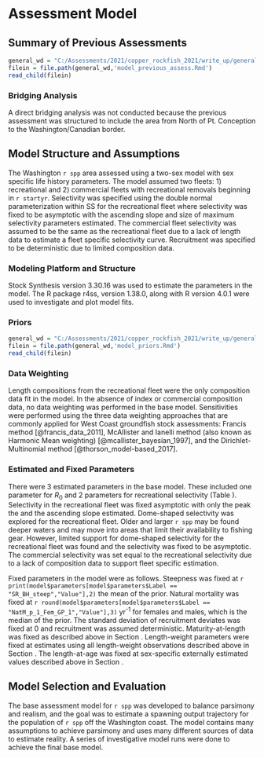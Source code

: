 # Assessment Model

## Summary of Previous Assessments 

```r
general_wd = "C:/Assessments/2021/copper_rockfish_2021/write_up/general_text"
filein = file.path(general_wd,'model_previous_assess.Rmd')
read_child(filein)
```

### Bridging Analysis

A direct bridging analysis was not conducted because the previous assessment was structured to include the area from North of Pt. Conception to the Washington/Canadian border.  


## Model Structure and Assumptions

The Washington `r spp` area assessed using a two-sex model with sex specific life history parameters.  The model assumed two fleets: 1) recreational and 2) commercial fleets with recreational removals beginning in `r startyr`. Selectivity was specified using the double normal parameterization within SS for the recreational fleet where selectivity was fixed to be asymptotic with the ascending slope and size of maximum selectivity parameters estimated.  The commercial fleet selectivity was assumed to be the same as the recreational fleet due to a lack of length data to estimate a fleet specific selectivity curve.  Recruitment was specified to be deterministic due to limited composition data. 

### Modeling Platform and Structure

Stock Synthesis version 3.30.16 was used to estimate the parameters in the model. The R package r4ss, version 1.38.0, along with R version 4.0.1 were used to investigate and plot model fits. 

### Priors

```r
general_wd = "C:/Assessments/2021/copper_rockfish_2021/write_up/general_text"
filein = file.path(general_wd,'model_priors.Rmd')
read_child(filein)
```  

### Data Weighting

Length compositions from the recreational fleet were the only composition data fit in the model. In the absence of index or commercial composition data, no data weighting was performed in the base model. Sensitivities were performed using the three data weighting approaches that are commonly applied for West Coast groundfish stock assessments: Francis method [@francis_data_2011], McAllister and Ianelli method (also known as Harmonic Mean weighting) [@mcallister_bayesian_1997], and the Dirichlet-Multinomial method [@thorson_model-based_2017].


### Estimated and Fixed Parameters

There were 3 estimated parameters in the base model. These included one parameter for $R_0$ and 2 parameters for recreational selectivity (Table \ref{tab:params}). Selectivity in the recreational fleet was fixed asymptotic with only the peak the and the ascending slope estimated.  Dome-shaped selectivity was explored for the recreational fleet. Older and larger `r spp` may be found deeper waters and may move into areas that limit their availability to fishing gear. However, limited support for dome-shaped selectivity for the recreational fleet was found and the selectivity was fixed to be asymptotic.  The commercial selectivity was set equal to the recreational selectivity due to a lack of composition data to support fleet specific estimation. 

Fixed parameters in the model were as follows. Steepness was fixed at `r print(model$parameters[model$parameters$Label == "SR_BH_steep","Value"],2)` the mean of the prior. Natural mortality was fixed at `r round(model$parameters[model$parameters$Label == "NatM_p_1_Fem_GP_1","Value"],3)` yr^-1^ for females and males, which is the median of the prior. The standard deviation of recruitment deviates was fixed at 0 and recruitment was assumed deterministic. Maturity-at-length was fixed as described above in Section \ref{maturation-and-fecundity}. Length-weight parameters were fixed at estimates using all length-weight observations described above in Section \ref{length-weight-relationship}. The length-at-age was fixed at sex-specific externally estimated values described above in Section \ref{growth-length-at-age}.


## Model Selection and Evaluation

The base assessment model for `r spp` was developed to balance parsimony and realism, and the goal was to estimate a spawning output trajectory for the population of `r spp` off the Washington coast. The model contains many assumptions to achieve parsimony and uses many different sources of data to estimate reality. A series of investigative model runs were done to achieve the final base model.


